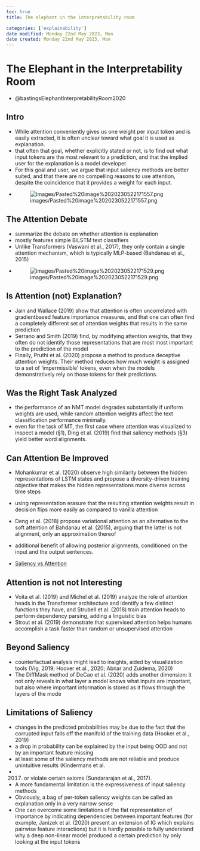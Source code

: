 ```yaml
---
toc: true
title: The elephant in the interpretability room

categories: ['explainability']
date modified: Monday 22nd May 2023, Mon
date created: Monday 22nd May 2023, Mon
---
```


# The Elephant in the Interpretability Room


- @bastingsElephantInterpretabilityRoom2020

## Intro
- While attention conveniently gives us one weight per input token and is easily extracted, it is often unclear toward what goal it is used as explanation.
- that often that goal, whether explicitly stated or not, is to find out what input tokens are the most relevant to a prediction, and that the implied user for the explanation is a model developer
- For this goal and user, we argue that input saliency methods are better suited, and that there are no compelling reasons to use attention, despite the coincidence that it provides a weight for each input.
- ![images/Pasted%20image%2020230522171557.png](images/Pasted%20image%2020230522171557.png)

## The Attention Debate
- summarize the debate on whether attention is explanation
- mostly features simple BiLSTM text classifiers
- Unlike Transformers (Vaswani et al., 2017), they only contain a single attention mechanism, which is typically MLP-based (Bahdanau et al., 2015)
- ![images/Pasted%20image%2020230522171529.png](images/Pasted%20image%2020230522171529.png)

## Is Attention (not) Explanation?
- Jain and Wallace (2019) show that attention is often uncorrelated with gradientbased feature importance measures, and that one can often find a completely different set of attention weights that results in the same prediction
- Serrano and Smith (2019) find, by modifying attention weights, that they often do not identify those representations that are most most important to the prediction of the model
- Finally, Pruthi et al. (2020) propose a method to produce deceptive attention weights. Their method reduces how much weight is assigned to a set of 'impermissible' tokens, even when the models demonstratively rely on those tokens for their predictions.

## Was the Right Task Analyzed
- the performance of an NMT model degrades substantially if uniform weights are used, while random attention weights affect the text classification performance minimally.
- even for the task of MT, the first case where attention was visualized to inspect a model (§1), Ding et al. (2019) find that saliency methods (§3) yield better word alignments.

## Can Attention Be Improved
- Mohankumar et al. (2020) observe high similarity between the hidden representations of LSTM states and propose a diversity-driven training objective that makes the hidden representations more diverse across time steps
- using representation erasure that the resulting attention weights result in decision flips more easily as compared to vanilla attention
- Deng et al. (2018) propose variational attention as an alternative to the soft attention of Bahdanau et al. (2015), arguing that the latter is not alignment, only an approximation thereof
- additional benefit of allowing posterior alignments, conditioned on the input and the output sentences.

- [Saliency vs Attention](Saliency vs Attention.qmd)

## Attention is not not Interesting
- Voita et al. (2019) and Michel et al. (2019) analyze the role of attention heads in the Transformer architecture and identify a few distinct functions they have, and Strubell et al. (2018) train attention heads to perform dependency parsing, adding a linguistic bias
- Strout et al. (2019) demonstrate that supervised attention helps humans accomplish a task faster than random or unsupervised attention

## Beyond Saliency
- counterfactual analysis might lead to insights, aided by visualization tools (Vig, 2019; Hoover et al., 2020; Abnar and Zuidema, 2020)
- The DiffMask method of DeCao et al. (2020) adds another dimension: it not only reveals in what layer a model knows what inputs are important, but also where important information is stored as it flows through the layers of the mode

## Limitations of Saliency
- changes in the predicted probabilities may be due to the fact that the corrupted input falls off the manifold of the training data (Hooker et al., 2019)
- a drop in probability can be explained by the input being OOD and not by an important feature missing
- at least some of the saliency methods are not reliable and produce unintuitive results (Kindermans et al.
- 2017) or violate certain axioms (Sundararajan et al., 2017).
- A more fundamental limitation is the expressiveness of input saliency methods
- Obviously, a bag of per-token saliency weights can be called an explanation only in a very narrow sense
- One can overcome some limitations of the flat representation of importance by indicating dependencies between important features (for example, Janizek et al. (2020) present an extension of IG which explains pairwise feature interactions) but it is hardly possible to fully understand why a deep non-linear model produced a certain prediction by only looking at the input tokens



